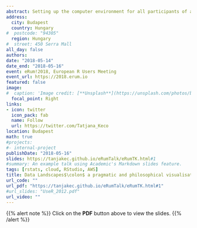 ```yaml
---
abstract: Setting up the computer environment for all participants of an R workshop can be a daunting and exasperating task. Installing and setting up the softwares and obtaining necessary files could give a confusing tone right at the beginning of the workshop before you have even started with the programme delivery. Not messing up with setup and being able to start using R in the same fashion as other people in the group is desirable not just to the workshop participants, but to the instructor. There are a few options available for setting up RStudio in a browser. Using RStudio Server enables you to setup working environment tailored to your specific audience. It helps by removing any frustrations for the participants caused by downloads of the required files and installations from other workshop activities that you really want them to focus on. Setting up RStudio Server on Amazon Web Service (ASW), called an EC2 (Elastic Compute Cloud) instance, is not difficult. You can customise the working environment to meet your needs by installing globally required packages, adding the data and the script files you want participants to have available when running RStudio in their browsers. Another alternative that has become recently available is RStudio Cloud. Although RStudio Cloud is an alpha version and it is still under development you could already do pretty much everything you are able by setting up your own RStudio Server. This talk will illustrate the possibilities and benefits of using RStudio in a browser that could provide a great environment for teaching and learning data science with R.
address:
  city: Budapest
  country: Hungary
#  postcode: "94305"
  region: Hungary
#  street: 450 Serra Mall
all_day: false
authors: 
date: "2018-05-14"
date_end: "2018-05-16"
event: eRum!2018, European R Users Meeting
event_url: https://2018.erum.io
featured: false
image:
#  caption: 'Image credit: [**Unsplash**](https://unsplash.com/photos/bzdhc5b3Bxs)'
  focal_point: Right
links:
- icon: twitter
  icon_pack: fab
  name: Follow
  url: https://twitter.com/Tatjana_Keco
location: Budapest
math: true
#projects:
#- internal-project
publishDate: "2018-05-16"
slides: https://tanjakec.github.io/eRumTalk/eRumTK.html#1
#summary: An example talk using Academic's Markdown slides feature.
tags: [rstats, cloud, RStudio, AWS]
title: Data Landscapes$\colon$ a pragmatic and philosophical visualisation of the sustainable urban landscape
url_code: ""
url_pdf: "https://tanjakec.github.io/eRumTalk/eRumTK.html#1"
#url_slides: "UseR_2012.pdf"
url_video: ""
---
```


{{% alert note %}}
Click on the **PDF** button above to view the slides.
{{% /alert %}}



